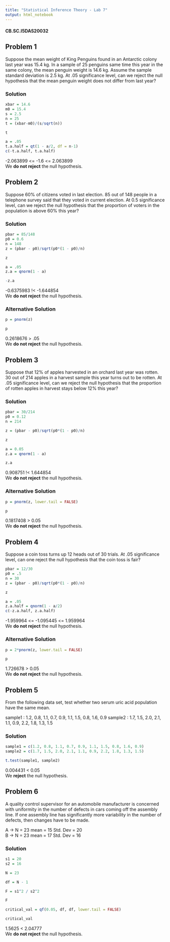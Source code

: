 ```yaml
---
title: "Statistical Inference Theory - Lab 7"
output: html_notebook
---
```


#### CB.SC.I5DAS20032

## Problem 1

Suppose the mean weight of King Penguins found in an Antarctic colony last year was 15.4 kg. In a sample of 25 penguins same time this year in the same colony, the mean penguin weight is 14.6 kg. Assume the sample standard deviation is 2.5 kg. At .05 significance level, can we reject the null hypothesis that the mean penguin weight does not differ from last year?

### Solution

```r
xbar = 14.6
m0 = 15.4
s = 2.5
n = 25
t = (xbar-m0)/(s/sqrt(n))

t
```

```r
a = .05
t.a.half = qt(1 - a/2, df = n-1)
c(-t.a.half, t.a.half)
```
-2.063899 <= -1.6 <= 2.063899  
We **do not reject** the null hypothesis.

## Problem 2

Suppose 60% of citizens voted in last election. 85 out of 148 people in a telephone survey said that they voted in current election. At 0.5 significance level, can we reject the null hypothesis that the proportion of voters in the population is above 60% this year?

### Solution

```r
pbar = 85/148
p0 = 0.6
n = 148
z = (pbar - p0)/sqrt(p0*(1 - p0)/n)

z
```

```r
a = .05
z.a = qnorm(1 - a)

-z.a
```
-0.6375983 !< -1.644854  
We **do not reject** the null hypothesis.

### Alternative Solution

```r
p = pnorm(z)

p
```
0.2618676 > .05  
We **do not reject** the null hypothesis.

## Problem 3

Suppose that 12% of apples harvested in an orchard last year was rotten. 30 out of 214 apples in a harvest sample this year turns out to be rotten. At .05 significance level, can we reject the null hypothesis that the proportion of rotten apples in harvest stays below 12% this year?

### Solution

```r
pbar = 30/214
p0 = 0.12
n = 214

z = (pbar - p0)/sqrt(p0*(1 - p0)/n)

z
```

```r
a = 0.05
z.a = qnorm(1 - a)

z.a
```
0.908751 !< 1.644854  
We **do not reject** the null hypothesis.

### Alternative Solution

```r
p = pnorm(z, lower.tail = FALSE)

p
```
0.1817408 > 0.05  
We **do not reject** the null hypothesis.

## Problem 4

Suppose a coin toss turns up 12 heads out of 30 trials. At .05 significance level, can one reject the null hypothesis that the coin toss is fair?

```r
pbar = 12/30
p0 = .5
n = 30
z = (pbar - p0)/sqrt(p0*(1 - p0)/n)

z
```

```r
a = .05
z.a.half = qnorm(1 - a/2)
c(-z.a.half, z.a.half)
```
-1.959964 <= -1.095445 <= 1.959964  
We **do not reject** the null hypothesis.

### Alternative Solution

```r
p = 2*pnorm(z, lower.tail = FALSE)

p
```
1.726678 > 0.05  
We **do not reject** the null hypothesis.

## Problem 5

From the following data set, test whether two serum uric acid population have the same mean.

sample1 : 1.2, 0.8, 1.1, 0.7, 0.9, 1.1, 1.5, 0.8, 1.6, 0.9
sample2 : 1.7, 1.5, 2.0, 2.1, 1.1, 0.9, 2.2, 1.8, 1.3, 1.5

### Solution

```r
sample1 = c(1.2, 0.8, 1.1, 0.7, 0.9, 1.1, 1.5, 0.8, 1.6, 0.9)
sample2 = c(1.7, 1.5, 2.0, 2.1, 1.1, 0.9, 2.2, 1.8, 1.3, 1.5)
```

```r
t.test(sample1, sample2)
```
0.004431 < 0.05  
We **reject** the null hypothesis.

## Problem 6

A quality control supervisor for an automobile manufacturer is concerned with uniformity in the number of defects in cars coming off the assembly line. If one assembly line has significantly more variability in the number of defects, then changes have to be made. 

A -> N = 23 mean = 15 Std. Dev = 20  
B -> N = 23 mean = 17 Std. Dev = 16

### Solution

```r
s1 = 20
s2 = 16

N = 23

df = N - 1

F = s1^2 / s2^2

F
```

```r
critical_val = qf(0.05, df, df, lower.tail = FALSE)

critical_val
```
1.5625 < 2.04777  
We **do not reject** the null hypothesis.

